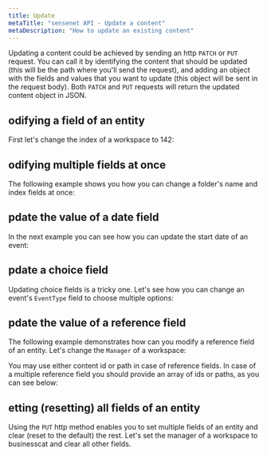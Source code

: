 ```yaml
---
title: Update
metaTitle: "sensenet API - Update a content"
metaDescription: "How to update an existing content"
---
```


Updating a content could be achieved by sending an http `PATCH` or `PUT` request. You can call it by identifying the content that should be updated (this will be the path where you'll send the request), and adding an object with the fields and values that you want to update (this object will be sent in the request body). Both `PATCH` and `PUT` requests will return the updated content object in JSON.

## odifying a field of an entity

First let's change the index of a workspace to 142:

<tab category="content-management" article="update" example="updatePatch" />

## odifying multiple fields at once

The following example shows you how you can change a folder's name and index fields at once:

<tab category="content-management" article="update" example="updateMultipleFields" />

## pdate the value of a date field

In the next example you can see how you can update the start date of an event:

<tab category="content-management" article="update" example="updateDate" />

## pdate a choice field

Updating choice fields is a tricky one. Let's see how you can change an event's `EventType` field to choose multiple options:

<tab category="content-management" article="update" example="updateChoice" />

## pdate the value of a reference field

The following example demonstrates how can you modify a reference field of an entity. Let's change the `Manager` of a workspace:

<tab category="content-management" article="update" example="updateReference" />

You may use either content id or path in case of reference fields. In case of a multiple reference field you should provide an array of ids or paths, as you can see below:

<tab category="content-management" article="update" example="updateReferenceMultiple" />

## etting (resetting) all fields of an entity

Using the `PUT` http method enables you to set multiple fields of an entity and clear (reset to the default) the rest. Let's set the manager of a workspace to businesscat and clear all other fields.

<tab category="content-management" article="update" example="updatePut" />
